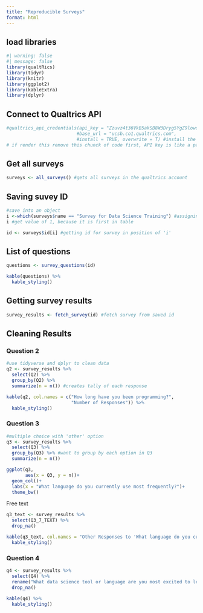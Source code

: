 ```yaml
---
title: "Reproducible Surveys"
format: html
---
```


## load libraries
```r
#| warning: false
#| message: false
library(qualtRics)
library(tidyr)
library(knitr)
library(ggplot2)
library(kableExtra)
library(dplyr)
```

## Connect to Qualtrics API

```r
#qualtrics_api_credentials(api_key = "Zzuvz4t36VkB5akSB8W3Dryg5YgZ9lowoc3JEfEN", 
                          #base_url = "ucsb.co1.qualtrics.com", 
                          #install = TRUE, overwrite = T) #install the API save to environment and it will be read in again
# if render this remove this chunck of code first, API key is like a password
```

## Get all surveys

```r
surveys <- all_surveys() #gets all surveys in the qualtrics account
```

## Saving suvey ID

```r
#save into an object
i <-which(surveys$name == "Survey for Data Science Training") #assigning value to object i, that will save the position for where target survey belongs in surveys table
i #get value of 1, because it is first in table

id <- surveys$id[i] #getting id for survey in position of 'i'

```

## List of questions

```r
questions <- survey_questions(id)

kable(questions) %>% 
  kable_styling()

```


## Getting survey results

```r
survey_results <- fetch_survey(id) #fetch survey from saved id
```


## Cleaning Results

### Question 2

```r
#use tidyverse and dplyr to clean data
q2 <- survey_results %>% 
  select(Q2) %>% 
  group_by(Q2) %>% 
  summarize(n = n()) #creates tally of each response

kable(q2, col.names = c("How long have you been programming?",
                        "Number of Responses")) %>% 
  kable_styling()
```


### Question 3

```r
#multiple choice with 'other' option
q3 <- survey_results %>% 
  select(Q3) %>% 
  group_by(Q3) %>% #want to group by each option in Q3
  summarize(n = n())

ggplot(q3,
       aes(x = Q3, y = n))+
  geom_col()+
  labs(x = "What language do you currently use most frequently?")+
  theme_bw()

```


Free text

```r
q3_text <- survey_results %>% 
  select(Q3_7_TEXT) %>% 
  drop_na()

kable(q3_text, col.names = "Other Responses to 'What language do you currently use most frequently?'") %>% 
  kable_styling()

```

### Question 4

```r
q4 <- survey_results %>% 
  select(Q4) %>% 
  rename("What data science tool or language are you most excited to learn next?" = Q4) %>% #renames column
  drop_na()

kable(q4) %>% 
  kable_styling()
```






